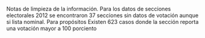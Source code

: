 \section {Capítulo 2 Disponibilidad de la información}


\subsection{Encuesta Nacional de Ocupación y Empleo}


Notas de limpieza de la información. Para los datos de secciones electorales 2012 se encontraron 37 secciones sin datos de votación aunque si lista nominal. Para propósitos
Existen 623 casos donde la sección reporta una votación mayor a 100 porciento


\subsection{Datos Electorales}





